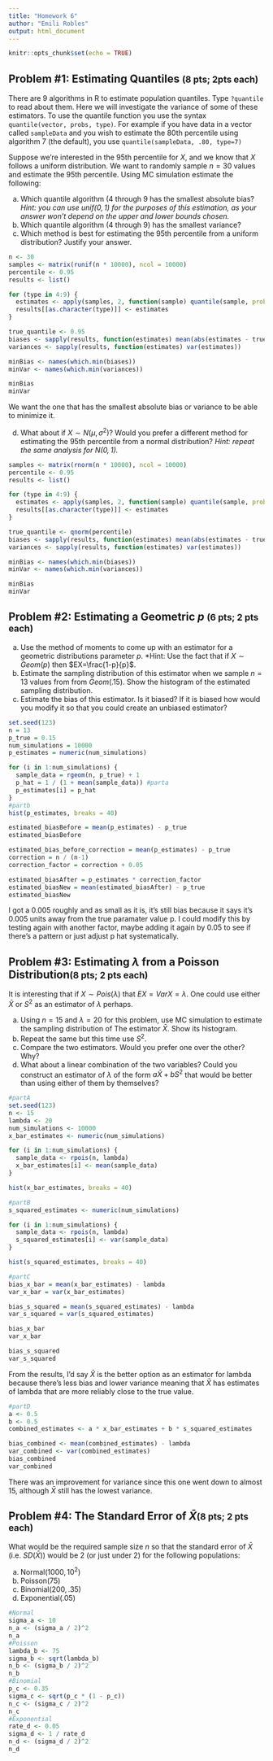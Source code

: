 ---
title: "Homework 6"
author: "Emili Robles"
output: html_document
---

```{r setup, include=FALSE, warning=FALSE}
knitr::opts_chunk$set(echo = TRUE)
```



## Problem \#1: Estimating Quantiles <small>(8 pts; 2pts each)</small>

There are 9 algorithms in R to estimate population quantiles. Type `?quantile` to read about them. Here we will investigate the variance of some of these estimators. To use the quantile function you use the syntax
`quantile(vector, probs, type)`.
For example if you have data in a vector called `sampleData` and you wish to estimate the 80th percentile using algorithm 7 (the default), you use
`quantile(sampleData, .80, type=7)`

Suppose we're interested in the 95th percentile for $X$, and we know that $X$ follows a uniform distribution. We want to randomly sample $n=30$ values and estimate the 95th percentile. Using MC simulation estimate the following:

a. Which quantile algorithm (4 through 9 has the smallest absolute bias? *Hint: you can use $unif(0,1)$ for the purposes of this estimation, as your answer won't depend on the upper and lower bounds chosen.*
b. Which quantile algorithm (4 through 9) has the smallest variance?
c. Which method is best for estimating the 95th percentile from a uniform distribution? Justify your answer.
```{r}
n <- 30  
samples <- matrix(runif(n * 10000), ncol = 10000)
percentile <- 0.95
results <- list()

for (type in 4:9) {
  estimates <- apply(samples, 2, function(sample) quantile(sample, probs = percentile, type = type))
  results[[as.character(type)]] <- estimates
}

true_quantile <- 0.95
biases <- sapply(results, function(estimates) mean(abs(estimates - true_quantile)))
variances <- sapply(results, function(estimates) var(estimates))

minBias <- names(which.min(biases))
minVar <- names(which.min(variances))

minBias
minVar

```
We want the one that has the smallest absolute bias or variance to be able to minimize it.

d. What about if $X\sim N(\mu, \sigma^2)$? Would you prefer a different method for estimating the 95th percentile from a normal distribution? *Hint: repeat the same analysis for $N(0,1)$.*
```{r}
samples <- matrix(rnorm(n * 10000), ncol = 10000)
percentile <- 0.95
results <- list()

for (type in 4:9) {
  estimates <- apply(samples, 2, function(sample) quantile(sample, probs = percentile, type = type))
  results[[as.character(type)]] <- estimates
}

true_quantile <- qnorm(percentile)
biases <- sapply(results, function(estimates) mean(abs(estimates - true_quantile)))
variances <- sapply(results, function(estimates) var(estimates))

minBias <- names(which.min(biases))
minVar <- names(which.min(variances))

minBias
minVar
```

## Problem \#2: Estimating a Geometric $p$ <small>(6 pts; 2 pts each)</small>

a. Use the method of moments to come up with an estimator for a geometric distributions parameter $p$. *Hint: Use the fact that if $X\sim Geom(p)$ then $EX=\frac{1-p}{p}$. 
b. Estimate the sampling distribution of this estimator when we sample $n=13$ values from from $Geom(.15)$. Show the histogram of the estimated sampling distribution.
c. Estimate the bias of this estimator. Is it biased? If it is biased how would you modify it so that you could create an unbiased estimator?
```{r}
set.seed(123)
n = 13
p_true = 0.15
num_simulations = 10000
p_estimates = numeric(num_simulations)

for (i in 1:num_simulations) {
  sample_data = rgeom(n, p_true) + 1 
  p_hat = 1 / (1 + mean(sample_data)) #parta 
  p_estimates[i] = p_hat
}
#partb
hist(p_estimates, breaks = 40)

estimated_biasBefore = mean(p_estimates) - p_true
estimated_biasBefore

estimated_bias_before_correction = mean(p_estimates) - p_true
correction = n / (n-1)
correction_factor = correction + 0.05

estimated_biasAfter = p_estimates * correction_factor
estimated_biasNew = mean(estimated_biasAfter) - p_true
estimated_biasNew

```
I got a 0.005 roughly and as small as it is, it's still bias because it says it's 0.005 units away from the true paramater value p. I could modify this by testing again with another factor, maybe adding it again by 0.05 to see if there's a pattern or just adjust p hat systematically.

## Problem \#3: Estimating $\lambda$ from a Poisson Distribution<small>(8 pts; 2 pts each)</small>

It is interesting that if $X\sim Pois(\lambda)$ that $EX=VarX=\lambda$. One could use either $\bar{X}$ or $S^2$ as an estimator of $\lambda$ perhaps. 

a. Using $n=15$ and $\lambda=20$ for this problem, use MC simulation to estimate the sampling distribution of The estimator $\bar{X}$. Show its histogram. 
b. Repeat the same but this time use $S^2$. 
c. Compare the two estimators. Would you prefer one over the other? Why?
d. What about a linear combination of the two variables? Could you construct an estimator of $\lambda$ of the form $a\bar{X} + bS^2$ that would be better than using either of them by themselves? 
```{r}
#partA
set.seed(123) 
n <- 15
lambda <- 20
num_simulations <- 10000
x_bar_estimates <- numeric(num_simulations)

for (i in 1:num_simulations) {
  sample_data <- rpois(n, lambda)
  x_bar_estimates[i] <- mean(sample_data)
}

hist(x_bar_estimates, breaks = 40)

```
```{r}
#partB
s_squared_estimates <- numeric(num_simulations)

for (i in 1:num_simulations) {
  sample_data <- rpois(n, lambda)
  s_squared_estimates[i] <- var(sample_data)
}

hist(s_squared_estimates, breaks = 40)

```
```{r}
#partC
bias_x_bar = mean(x_bar_estimates) - lambda
var_x_bar = var(x_bar_estimates)

bias_s_squared = mean(s_squared_estimates) - lambda
var_s_squared = var(s_squared_estimates)

bias_x_bar
var_x_bar

bias_s_squared
var_s_squared

```
From the results, I'd say $\bar{X}$ is the better option as an estimator for lambda because there's less bias and lower variance meaning that $\bar{X}$ has estimates of lambda that are more reliably close to the true value.

```{r}
#partD
a <- 0.5
b <- 0.5
combined_estimates <- a * x_bar_estimates + b * s_squared_estimates

bias_combined <- mean(combined_estimates) - lambda
var_combined <- var(combined_estimates)
bias_combined
var_combined

```
There was an improvement for variance since this one went down to almost 15, although $\bar{X}$ still has the lowest variance. 

## Problem \#4: The Standard Error of $\bar{X}$<small>(8 pts; 2 pts each)</small>

What would be the required sample size $n$ so that the standard error of $\bar{X}$ (i.e. $SD(\bar{X})$) would be 2 (or just under 2) for the following populations:

a. $\text{Normal}(1000, 10^2)$
b. $\text{Poisson}(75)$
c. $\text{Binomial}(200, .35)$
d. $\text{Exponential}(.05)$
```{r}
#Normal
sigma_a <- 10
n_a <- (sigma_a / 2)^2
n_a
#Poisson
lambda_b <- 75
sigma_b <- sqrt(lambda_b)
n_b <- (sigma_b / 2)^2
n_b
#Binomial
p_c <- 0.35
sigma_c <- sqrt(p_c * (1 - p_c))
n_c <- (sigma_c / 2)^2
n_c
#Exponential
rate_d <- 0.05
sigma_d <- 1 / rate_d
n_d <- (sigma_d / 2)^2
n_d
```


